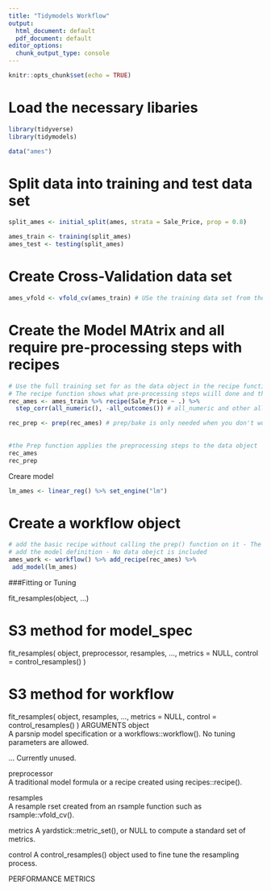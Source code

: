 ```yaml
---
title: "Tidymodels Workflow"
output:
  html_document: default
  pdf_document: default
editor_options:
  chunk_output_type: console
---
```


```r
knitr::opts_chunk$set(echo = TRUE)
```


# Load the necessary libaries
```r

library(tidyverse)
library(tidymodels)

```
```r
data("ames")
```



# Split data into training and test data set
```r
split_ames <- initial_split(ames, strata = Sale_Price, prop = 0.8)

ames_train <- training(split_ames)
ames_test <- testing(split_ames)

```

# Create Cross-Validation data set
```r

ames_vfold <- vfold_cv(ames_train) # USe the training data set from the initial split


```
# Create the Model MAtrix and all require pre-processing steps with recipes
```r
# Use the full training set for as the data object in the recipe function
# The recipe function shows what pre-processing steps wiill done and the role of the variables
rec_ames <- ames_train %>% recipe(Sale_Price ~ .) %>% 
  step_corr(all_numeric(), -all_outcomes()) # all_numeric and other all_ function need ()

rec_prep <- prep(rec_ames) # prep/bake is only needed when you don't work tune_grid
 
  
#the Prep function applies the preprocessing steps to the data object
rec_ames
rec_prep
```

Creare model
```r

lm_ames <- linear_reg() %>% set_engine("lm")

```

# Create a workflow object 
```r
# add the basic recipe without calling the prep() function on it - The basic reciped needs a # data object for establishing the parameters for thre pre-processing -e.g. include complete # training dataset 
# add the model definition - No data obejct is included
ames_work <- workflow() %>% add_recipe(rec_ames) %>%
 add_model(lm_ames)
```



###Fitting or Tuning

fit_resamples(object, ...)

# S3 method for model_spec
fit_resamples(
  object,
  preprocessor,
  resamples,
  ...,
  metrics = NULL,
  control = control_resamples()
)

# S3 method for workflow
fit_resamples(
  object,
  resamples,
  ...,
  metrics = NULL,
  control = control_resamples()
)
ARGUMENTS
object	
A parsnip model specification or a workflows::workflow(). No tuning parameters are allowed.

...	
Currently unused.

preprocessor	
A traditional model formula or a recipe created using recipes::recipe().

resamples	
A resample rset created from an rsample function such as rsample::vfold_cv().

metrics	
A yardstick::metric_set(), or NULL to compute a standard set of metrics.

control	
A control_resamples() object used to fine tune the resampling process.

PERFORMANCE METRICS


